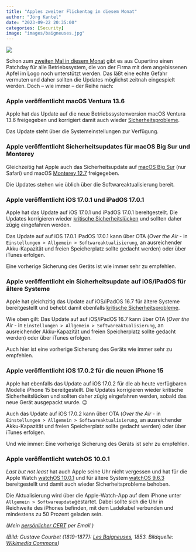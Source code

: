 ```yaml
---
title: "Apples zweiter Flickentag in diesem Monat"
author: "Jörg Kantel"
date: "2023-09-22 20:35:00"
categories: [Security]
image: "images/baigneuses.jpg"
---
```


[![](images/baigneuses-b.jpg)](https://upload.wikimedia.org/wikipedia/commons/9/90/Les_Baigneuses-Courbet.jpg)

Schon zum [zweiten Mal in diesem Monat](https://kantel.github.io/posts/2023090901_apple_flickentag/) gibt es aus Cupertino einen Patchday für alle Betriebssystem, die von der Firma mit dem angebissenen Apfel im Logo noch unterstützt werden. Das läßt eine echte Gefahr vermuten und daher sollten die Updates möglichst zeitnah eingespielt werden. Doch -- wie immer -- der Reihe nach:

### Apple veröffentlicht macOS Ventura 13.6

Apple hat das Update auf die  neue Betriebssystemversion macOS Ventura 13.6 freigegeben und korrigiert damit auch wieder [Sicherheitsprobleme](https://support.apple.com/de-de/HT213931).

Das Update steht über die Systemeinstellungen zur Verfügung.

### Apple veröffentlicht Sicherheitsupdates für macOS Big Sur und Monterey

Gleichzeitig hat Apple auch das Sicherheitsupdate auf [macOS Big Sur](https://support.apple.com/de-de/HT213930) (nur Safari) und macOS [Monterey 12.7](https://support.apple.com/de-de/HT213932) freigegeben.

Die Updates stehen wie üblich über die Softwareaktualisierung bereit.

### Apple veröffentlicht iOS 17.0.1 und iPadOS 17.0.1

Apple hat das Update auf iOS 17.0.1 und iPadOS 17.0.1 bereitgestellt. Die Updates korrigieren wieder [kritische Sicherheitslücken](https://support.apple.com/de-de/HT213926) und sollten daher zügig eingefahren werden.

Das Update auf auf iOS 17.0.1 iPadOS 17.0.1 kann über OTA (*Over the Air* - in `Einstellungen > Allgemein > Softwareaktualisierung`, an ausreichender Akku-Kapazität und freien Speicherplatz sollte gedacht werden) oder über iTunes erfolgen.

Eine vorherige Sicherung des Geräts ist wie immer sehr zu empfehlen.

### Apple veröffentlicht ein Sicherheitsupdate auf iOS/iPadOS für ältere Systeme

Apple hat gleichzitig das Update auf iOS/iPadOS 16.7 für ältere Systeme bereitgestellt und behebt damit  ebenfalls [kritische Sicherheitsprobleme](https://support.apple.com/de-de/HT213927).

Wie oben gilt: Das Update auf auf iOS/iPadOS 16.7 kann über OTA (*Over the Air* - in `Einstellungen > Allgemein > Softwareaktualisierung`, an ausreichender Akku-Kapazität und freien Speicherplatz sollte gedacht werden) oder über iTunes erfolgen.

Auch hier ist eine vorherige Sicherung des Geräts wie immer sehr zu empfehlen.

### Apple veröffentlicht iOS 17.0.2 für die neuen iPhone 15

Apple hat ebenfalls das Update auf iOS 17.0.2 für die ab heute verfügbaren Modelle iPhone 15
bereitgestellt. Die Updates korrigieren wieder kritische Sicherheitslücken und sollten daher zügig eingefahren werden, sobald das neue Gerät ausgepackt wurde. 😉

Auch das Update auf  iOS 17.0.2 kann über OTA (*Over the Air* - in `Einstellungen > Allgemein > Softwareaktualisierung`, an ausreichender Akku-Kapazität und freien Speicherplatz sollte gedacht werden) oder über iTunes erfolgen.

Und wie immer: Eine vorherige Sicherung des Geräts ist sehr zu empfehlen.

### Apple veröffentlicht watchOS 10.0.1

*Last but not least* hat auch Apple seine Uhr nicht vergessen und hat für die Apple Watch  [watchOS 10.0.1](https://support.apple.com/de-de/HT213928) und für ältere System [watchOS 9.6.3](https://support.apple.com/de-de/HT213929) bereitgestellt und damit auch
wieder Sicherheitsprobleme behoben.

Die Aktualisierung wird über die Apple-Watch-App auf dem iPhone unter `Allgemein > Softwareupdate`gestartet. Dabei sollte sich die Uhr in Reichweite des iPhones befinden, mit dem Ladekabel verbunden und mindestens zu 50 Prozent geladen sein.

*(Mein [persönlicher CERT](http://www.gwdg.de/~mreiman1/) per Email.)*

*(Bild: Gustave Courbet (1819-1877): [Les Baigneuses](https://en.wikipedia.org/wiki/The_Bathers_%28Courbet%29), 1853. Bildquelle: [Wikimedia Commons](https://en.wikipedia.org/wiki/File:Les_Baigneuses-Courbet.jpg))*